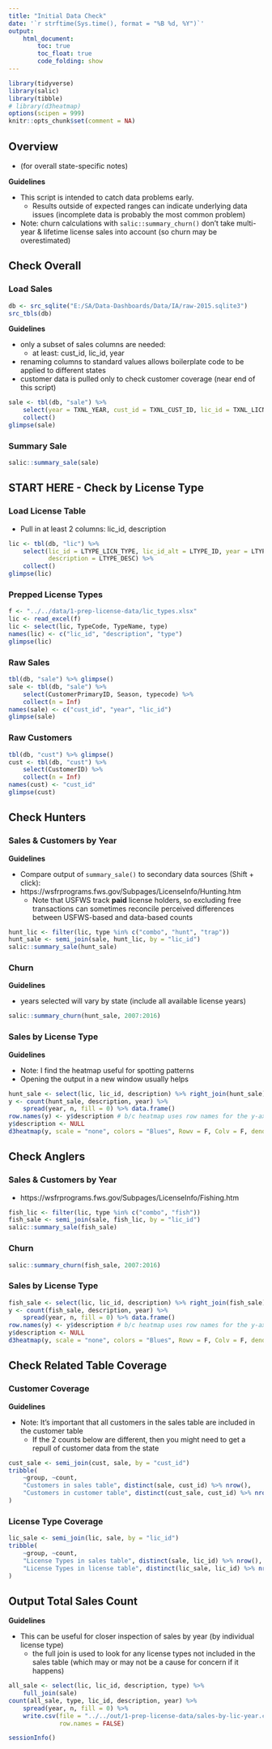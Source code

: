 ```yaml
---
title: "Initial Data Check"
date: '`r strftime(Sys.time(), format = "%B %d, %Y")`'
output: 
    html_document:
        toc: true
        toc_float: true
        code_folding: show
---
```


```r
library(tidyverse)
library(salic)
library(tibble)
# library(d3heatmap)
options(scipen = 999)
knitr::opts_chunk$set(comment = NA)
```

## Overview

- (for overall state-specific notes)

**Guidelines**

- This script is intended to catch data problems early.
    + Results outside of expected ranges can indicate underlying data issues (incomplete data is probably the most common problem)
- Note: churn calculations with `salic::summary_churn()` don't take multi-year & lifetime license sales into account (so churn may be overestimated)

## Check Overall

### Load Sales

```r
db <- src_sqlite("E:/SA/Data-Dashboards/Data/IA/raw-2015.sqlite3")
src_tbls(db)
```

**Guidelines**

- only a subset of sales columns are needed:
    + at least: cust_id, lic_id, year
- renaming columns to standard values allows boilerplate code to be applied to different states
- customer data is pulled only to check customer coverage (near end of this script)

```r
sale <- tbl(db, "sale") %>% 
    select(year = TXNL_YEAR, cust_id = TXNL_CUST_ID, lic_id = TXNL_LICN_TYPE) %>%
    collect()
glimpse(sale)
```

### Summary Sale

```r
salic::summary_sale(sale)
```


## START HERE - Check by License Type

### Load License Table

- Pull in at least 2 columns: lic_id, description

```r
lic <- tbl(db, "lic") %>% 
    select(lic_id = LTYPE_LICN_TYPE, lic_id_alt = LTYPE_ID, year = LTYPE_YEAR,
           description = LTYPE_DESC) %>%
    collect()
glimpse(lic)
```


### Prepped License Types

```r
f <- "../../data/1-prep-license-data/lic_types.xlsx"
lic <- read_excel(f)
lic <- select(lic, TypeCode, TypeName, type)
names(lic) <- c("lic_id", "description", "type")
glimpse(lic)
```

### Raw Sales

```r
tbl(db, "sale") %>% glimpse()
sale <- tbl(db, "sale") %>%
    select(CustomerPrimaryID, Season, typecode) %>%
    collect(n = Inf)
names(sale) <- c("cust_id", "year", "lic_id")
glimpse(sale)
```

### Raw Customers

```r
tbl(db, "cust") %>% glimpse()
cust <- tbl(db, "cust") %>% 
    select(CustomerID) %>% 
    collect(n = Inf)
names(cust) <- "cust_id"
glimpse(cust)
```

## Check Hunters

### Sales & Customers by Year

**Guidelines**

- Compare output of `summary_sale()` to secondary data sources (Shift + click):
- https://wsfrprograms.fws.gov/Subpages/LicenseInfo/Hunting.htm
    + Note that USFWS track **paid** license holders, so excluding free transactions can sometimes reconcile perceived differences between USFWS-based and data-based counts

```r
hunt_lic <- filter(lic, type %in% c("combo", "hunt", "trap"))
hunt_sale <- semi_join(sale, hunt_lic, by = "lic_id")
salic::summary_sale(hunt_sale)
```

### Churn

**Guidelines**

- years selected will vary by state (include all available license years)

```r
salic::summary_churn(hunt_sale, 2007:2016)
```

### Sales by License Type

**Guidelines**

- Note: I find the heatmap useful for spotting patterns
- Opening the output in a new window usually helps

```r
hunt_sale <- select(lic, lic_id, description) %>% right_join(hunt_sale)
y <- count(hunt_sale, description, year) %>% 
    spread(year, n, fill = 0) %>% data.frame()
row.names(y) <- y$description # b/c heatmap uses row names for the y-axis
y$description <- NULL
d3heatmap(y, scale = "none", colors = "Blues", Rowv = F, Colv = F, dendrogram="none")
```

## Check Anglers

### Sales & Customers by Year

- https://wsfrprograms.fws.gov/Subpages/LicenseInfo/Fishing.htm

```r
fish_lic <- filter(lic, type %in% c("combo", "fish"))
fish_sale <- semi_join(sale, fish_lic, by = "lic_id")
salic::summary_sale(fish_sale)
```

### Churn

```r
salic::summary_churn(fish_sale, 2007:2016)
```

### Sales by License Type

```r
fish_sale <- select(lic, lic_id, description) %>% right_join(fish_sale)
y <- count(fish_sale, description, year) %>% 
    spread(year, n, fill = 0) %>% data.frame()
row.names(y) <- y$description # b/c heatmap uses row names for the y-axis
y$description <- NULL
d3heatmap(y, scale = "none", colors = "Blues", Rowv = F, Colv = F, dendrogram="none")
```

## Check Related Table Coverage

### Customer Coverage

**Guidelines**

- Note: It's important that all customers in the sales table are included in the customer table
    + If the 2 counts below are different, then you might need to get a repull of customer data from the state

```r
cust_sale <- semi_join(cust, sale, by = "cust_id")
tribble(
    ~group, ~count,
    "Customers in sales table", distinct(sale, cust_id) %>% nrow(),
    "Customers in customer table", distinct(cust_sale, cust_id) %>% nrow()
)
```

### License Type Coverage

```r
lic_sale <- semi_join(lic, sale, by = "lic_id")
tribble(
    ~group, ~count,
    "License Types in sales table", distinct(sale, lic_id) %>% nrow(),
    "License Types in license table", distinct(lic_sale, lic_id) %>% nrow()
)
```

## Output Total Sales Count

**Guidelines**

- This can be useful for closer inspection of sales by year (by individual license type)
    + the full join is used to look for any license types not included in the sales table (which may or may not be a cause for concern if it happens)

```r
all_sale <- select(lic, lic_id, description, type) %>% 
    full_join(sale)
count(all_sale, type, lic_id, description, year) %>% 
    spread(year, n, fill = 0) %>% 
    write.csv(file = "../../out/1-prep-license-data/sales-by-lic-year.csv", 
              row.names = FALSE)
```

```r
sessionInfo()
```
